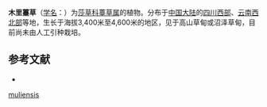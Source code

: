 {{Speciesbox
| name = 木里薹草
| status = 
| status_system = 
| image =
| genus = Carex
| species = muliensis
| authority = Hand.-Mazz.
}}

'''木里薹草'''（[[学名|学名]]：{{lang|la|''Carex muliensis''}}）为[[莎草科|莎草科]][[薹草属|薹草属]]的植物。分布于[[中国大陆|中国大陆]]的[[四川西部|四川西部]]、[[云南西北部|云南西北部]]等地，生长于海拔3,400米至4,600米的地区，见于高山草甸或沼泽草甸，目前尚未由人工引种栽培。

== 参考文献 ==
<div class="references-small">
* {{cite web| url =http://www.bioinfo.cn/db05/KmzwSpecies.php?action=view&id=25061| title =木里薹草| work =《中国高等植物数据库全库》| publisher =中国科学院微生物研究所| author =昆明植物研究所| accessdate =2009-02-25| deadurl =yes| archiveurl =https://web.archive.org/web/20160305061825/http://www.bioinfo.cn/db05/KmzwSpecies.php?action=view&id=25061| archivedate =2016-03-05}}
</div>
{{Taxonbar|from=Q2938610}}

{{DEFAULTSORT:Carex muliensis}}
[[Category:薹草属|muliensis]]


{{Carex-stub}}